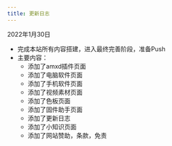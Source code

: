 ```yaml
---
title: 更新日志
---
```


2022年1月30日
* 完成本站所有内容搭建，进入最终完善阶段，准备Push
* 主要内容：
  * 添加了amxd插件页面
  * 添加了电脑软件页面
  * 添加了手机软件页面
  * 添加了视频素材页面
  * 添加了色板页面
  * 添加了固件助手页面
  * 添加了更新日志
  * 添加了小知识页面
  * 添加了网站赞助，条款，免责
  